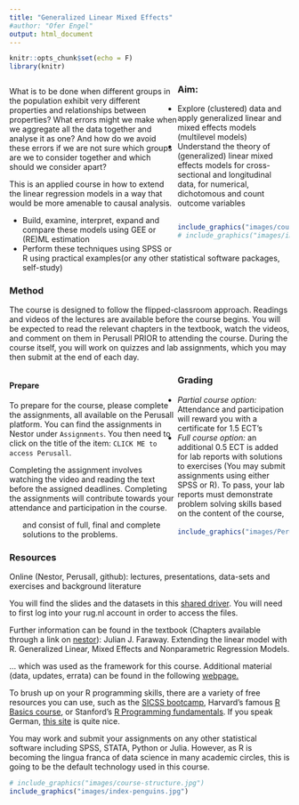 ```yaml
---
title: "Generalized Linear Mixed Effects"
#author: "Ofer Engel"
output: html_document
---
```


<style>
.column-left{
  float: left;
  width: 60%;
  text-align: left;
}
.column-right{
  float: right;
  width: 40%;
  text-align: right;
  padding-left: 10px;
}
.column-full{
  float: none;
  width: 100%;
  text-align: left;
}


.RUsers {
  padding: 1em;
  background: aliceblue;
  color: black;
}



.SPSS {
  padding: 1em;
  background: whitesmoke;
  color: black;
}

</style>

```r
knitr::opts_chunk$set(echo = F)
library(knitr)
```

<div class="column-left">
What is to be done when different groups in the population exhibit very different properties and relationships between properties? What errors might we make when we aggregate all the data together and analyse it as one? And how do we avoid these errors if we are not sure which groups are we to consider together and which should we consider apart? 

This is an applied course in how to extend the linear regression models in a way that would be more amenable to causal analysis. 

</div>


<div class="column-right">
```r
include_graphics("images/course-structure.jpg")
# include_graphics("images/index-penguins.jpg")
```
</div>

### Aim: 

* Explore (clustered) data and apply generalized linear and mixed effects models (multilevel models)
* Understand the theory of (generalized) linear mixed effects models for cross-sectional and longitudinal data, for numerical, dichotomous and count outcome variables
* Build, examine, interpret, expand and compare these models using GEE or (RE)ML estimation
* Perform these techniques using SPSS or R using practical examples(or any other statistical software packages, self-study)

### Method

The course is designed to follow the flipped-classroom approach. Readings and videos of the lectures are available before the course begins. You will be expected to read the relevant chapters in the textbook, watch the videos, and comment on them in Perusall PRIOR to attending the course. 
During the course itself, you will work on quizzes and lab assignments, which you may then submit at the end of each day. 


<div class="column-left">

#### Prepare

To prepare for the course, please complete the assignments, all available on the Perusall platform. You can find the assignments in Nestor under `Assignments`.  You then need to click on the title of the item: `CLICK ME to access Perusall`. 

Completing the assignment involves watching the video and reading the text before the assigned deadlines. Completing the assignments will contribute towards your attendance and participation in the course. 

</div>


<div class="column-right">
```r

include_graphics("images/Perusall.jpg")

```
</div>


### Grading 

* *Partial course option:* Attendance and participation will reward you with a certificate for 1.5 ECT’s
* *Full course option:* an additional 0.5 ECT is added for lab reports with solutions to exercises (You may submit assignments using either SPSS or R). To pass, your lab reports must demonstrate problem solving skills based on the content of the course, and consist of full, final and complete solutions to the problems.


### Resources

Online (Nestor, Perusall, github): lectures, presentations, data-sets and exercises and background literature

You will find the slides and the datasets in this [shared driver](https://bit.ly/3puop3I). You will need to first log into your rug.nl account in order to access the files. 

Further information can be found in the textbook (Chapters available through a link on [nestor](https://nestor.rug.nl/webapps/blackboard/execute/modulepage/view?course_id=_401842_1&cmp_tab_id=_987516_1)): 
Julian J. Faraway. Extending the linear model with R. Generalized Linear, Mixed Effects and Nonparametric Regression Models. 

... which was used as the framework for this course.  Additional material (data, updates, errata) can be found in the following [webpage.](https://julianfaraway.github.io/faraway/ELM/ ) 

To brush up on your R programming skills, there are a variety of free resources you can use, such as the [SICSS bootcamp](https://sicss.io/boot_camp/), Harvard’s famous [R Basics course](https://www.edx.org/course/data-science-r-basics), or Stanford’s [R Programming fundamentals](https://www.edx.org/course/r-programming-fundamentals). If you speak German, [this site](https://shiny.lmes.uni-potsdam.de/startR/) is quite nice.

You may work and submit your assignments on any other statistical software including SPSS, STATA, Python or Julia. However, as R is becoming the lingua franca of data science in many academic circles, this is going to be the default technology used in this course. 


```r

# include_graphics("images/course-structure.jpg")
include_graphics("images/index-penguins.jpg")

```



